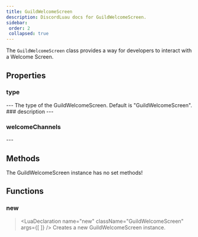 ```yaml
---
title: GuildWelcomeScreen
description: DiscordLuau docs for GuildWelcomeScreen.
sidebar:
 order: 2
 collapsed: true
---
```

[//]: # (This file was automatically compiled through the Generator luau code under this repository)
[//]: # (if you want to edit the documentation of discord-luau, please write changes)
[//]: # (to the discord-luau repository itself, we extract the comments from discord-luau and translate)
[//]: # (them into markdown files that Nextra can interpret!)

[//]: # (----- DOCUMENT IMPORTS ----- )


[//]: # (----- DOCUMENT DESCRIPTION ----- )

The `GuildWelcomeScreen` class provides a way for developers to interact with a Welcome Screen.

[//]: # (----- DOCUMENT PROPERTIES ----- )

## Properties

### type

<LuaProperty name="GuildWelcomeScreen.type" type="string" />
---
The type of the GuildWelcomeScreen. Default is "GuildWelcomeScreen".
### description

<LuaProperty name="GuildWelcomeScreen.description" type="string?" />
---
	
### welcomeChannels

<LuaProperty name="GuildWelcomeScreen.welcomeChannels" type="{ Objects.DiscordChannel }" />
---
	

[//]: # (----- DOCUMENT METHODS ----- )

## Methods

The GuildWelcomeScreen instance has no set methods!

[//]: # (----- DOCUMENT FUNCTIONS ----- )

## Functions

### new

> <LuaDeclaration name="new" className="GuildWelcomeScreen" args={[  ]} />
Creates a new GuildWelcomeScreen instance.

